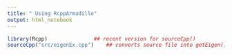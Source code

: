 ```yaml
---
title: " Using RcppArmadillo"
output: html_notebook
---
```


```r
library(Rcpp)               ## recent version for sourceCpp()
sourceCpp("src/eigenEx.cpp")    ## converts source file into getEigen() we can call
```